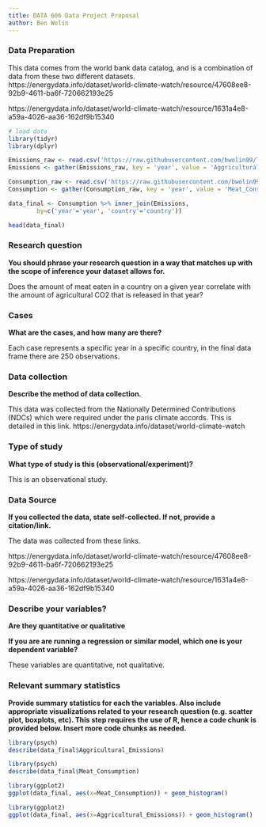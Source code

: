```yaml
---
title: DATA 606 Data Project Proposal
author: Ben Wolin
---
```


### Data Preparation
This data comes from the world bank data catalog, and is a combination of data from these two different datasets.
https://energydata.info/dataset/world-climate-watch/resource/47608ee8-92b9-4611-ba6f-720662193e25\

https://energydata.info/dataset/world-climate-watch/resource/1631a4e8-a59a-4026-aa36-162df9b15340

```r
# load data
library(tidyr)
library(dplyr)

Emissions_raw <- read.csv('https://raw.githubusercontent.com/bwolin99/TestRepo/refs/heads/main/606%20Final/Emissions.csv',row.names = NULL)
Emissions <- gather(Emissions_raw, key = 'year', value = 'Aggricultural_Emissions',3:31)

Consumption_raw <- read.csv('https://raw.githubusercontent.com/bwolin99/TestRepo/refs/heads/main/606%20Final/Meat_Consumption.csv',row.names = NULL)
Consumption <- gather(Consumption_raw, key = 'year', value = 'Meat_Consumption',2:28)

data_final <- Consumption %>% inner_join(Emissions, 
        by=c('year'='year', 'country'='country'))
```
```r
head(data_final)
```


### Research question 

**You should phrase your research question in a way that matches up with the scope of inference your dataset allows for.**

Does the amount of meat eaten in a country on a given year correlate with the amount of agricultural CO2 that is released in that year?


### Cases 

**What are the cases, and how many are there?**

Each case represents a specific year in a specific country, in the final data frame there are 250 observations.


### Data collection

**Describe the method of data collection.**

This data was collected from the Nationally Determined Contributions (NDCs) which were required under the paris climate accords. This is detailed in this link.
https://energydata.info/dataset/world-climate-watch


### Type of study 

**What type of study is this (observational/experiment)?**

This is an observational study.

### Data Source 

**If you collected the data, state self-collected. If not, provide a citation/link.**

The data was collected from these links.

https://energydata.info/dataset/world-climate-watch/resource/47608ee8-92b9-4611-ba6f-720662193e25\

https://energydata.info/dataset/world-climate-watch/resource/1631a4e8-a59a-4026-aa36-162df9b15340

### Describe your variables?

**Are they quantitative or qualitative**

**If you are are running a regression or similar model, which one is your dependent variable?**

These variables are quantitative, not qualitative.

### Relevant summary statistics 

**Provide summary statistics for each the variables. Also include appropriate visualizations related to your research question (e.g. scatter plot, boxplots, etc). This step requires the use of R, hence a code chunk is provided below. Insert more code chunks as needed.**

```r
library(psych)
describe(data_final$Aggricultural_Emissions)
```

```r
library(psych)
describe(data_final$Meat_Consumption)
```

```r
library(ggplot2)
ggplot(data_final, aes(x=Meat_Consumption)) + geom_histogram()
```
```r
library(ggplot2)
ggplot(data_final, aes(x=Aggricultural_Emissions)) + geom_histogram()
```

